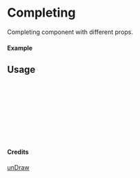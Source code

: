 
<Meta of={Completing} title="unDraw/Completing" />

# Completing

Completing component with different props.

#### Example

<Canvas of={Completing.Primary} />

## Usage

```ts
import { Completing } from "yadl-ui";

const Example = () => {
  return (
      <Completing />
  );
};

export default Example;
```

#### Credits
[unDraw](https://undraw.co/illustrations)
